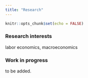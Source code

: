 ```yaml
---
title: "Research"
---
```


```r
knitr::opts_chunk$set(echo = FALSE)
```

### Research interests

labor economics, macroeconomics

### Work in progress

to be added.
